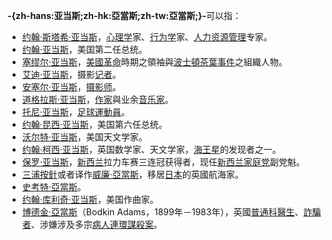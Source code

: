 '''-{zh-hans:亚当斯;zh-hk:亞當斯;zh-tw:亞當斯;}-'''可以指：

* [[约翰·斯塔希·亚当斯|约翰·斯塔希·亚当斯]]，[[心理学|心理学]]家、[[行为学|行为学]]家、[[人力资源管理|人力资源管理]]专家。
* [[约翰·亚当斯|约翰·亚当斯]]，美国第二任总统。
* [[塞缪尔·亚当斯|塞缪尔·亚当斯]]，[[美國革命|美國革命]]時期之領袖與[[波士頓茶葉事件|波士頓茶葉事件]]之組織人物。
* [[艾迪·亚当斯|艾迪·亚当斯]]，摄影[[记者|记者]]。
* [[安塞尔·亚当斯|安塞尔·亚当斯]]，[[摄影师|摄影师]]。
* [[道格拉斯·亚当斯|道格拉斯·亚当斯]]，[[作家|作家]]與业余[[音乐家|音乐家]]。
* [[托尼·亚当斯|托尼·亚当斯]]，[[:Category:足球运动员|足球運動員]]。
* [[约翰·昆西·亚当斯|约翰·昆西·亚当斯]]，美国第六任总统。
* [[沃尔特·亚当斯|沃尔特·亚当斯]]，美国天文学家。
* [[约翰·柯西·亚当斯|约翰·柯西·亚当斯]]，英国数学家、天文学家，[[海王星|海王星]]的发现者之一。
* [[保罗·亚当斯|保罗·亚当斯]]，[[新西兰|新西兰]]拉力车赛三连冠获得者，现任[[新西兰家庭党|新西兰家庭党]]副党魁。
* [[三浦按針|三浦按針]]或者译作[[威廉·亞當斯|威廉·亞當斯]]，移居[[日本|日本]]的英國航海家。
* [[史考特·亞當斯|史考特·亞當斯]]。
* [[约翰·亚当斯_(作曲家)|约翰·库利奇·亚当斯]]，美国作曲家。
* [[博德金·亞當斯|博德金·亞當斯]]（Bodkin Adams，1899年－1983年），英國[[普通科醫生|普通科醫生]]、[[詐騙|詐騙者]]、涉嫌涉及多宗[[連環殺手|病人連環謀殺案]]。

{{Disambiguation|Y|Cat=三字人名譯名消歧義}}